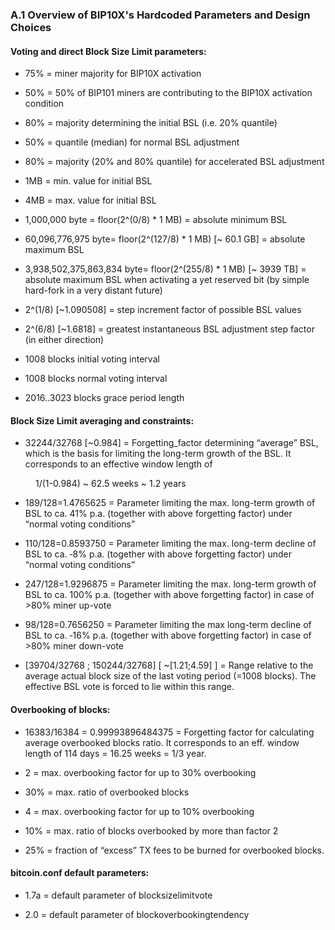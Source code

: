===A.1 Overview of BIP10X's Hardcoded Parameters and Design Choices===

====Voting and direct Block Size Limit parameters:====

* 75% = miner majority for BIP10X activation

* 50% = 50% of BIP101 miners are contributing to the BIP10X activation condition

* 80% = majority determining the initial BSL (i.e. 20% quantile)

* 50% = quantile (median) for normal BSL adjustment

* 80% = majority (20% and 80% quantile) for accelerated BSL adjustment 

* 1MB = min. value for initial BSL

* 4MB = max. value for initial BSL

* 1,000,000 byte = floor(2^(0/8) * 1 MB) = absolute minimum BSL

* 60,096,776,975 byte= floor(2^(127/8) * 1 MB) <nowiki>[~ 60.1 GB]</nowiki> = absolute maximum BSL

* 3,938,502,375,863,834 byte= floor(2^(255/8) * 1 MB) <nowiki>[~ 3939 TB]</nowiki> = absolute maximum BSL when activating a yet reserved bit (by simple hard-fork in a very distant future)

* 2^(1/8) <nowiki>[~1.090508]</nowiki> = step increment factor of possible BSL values

* 2^(6/8) <nowiki>[~1.6818]</nowiki> = greatest instantaneous BSL adjustment step factor (in either direction)

* 1008 blocks initial voting interval

* 1008 blocks normal voting interval

* 2016..3023 blocks grace period length

====Block Size Limit averaging and constraints:====

* 32244/32768 <nowiki>[~0.984]</nowiki> = Forgetting_factor determining “average” BSL, which is the basis for limiting the long-term growth of the BSL. It corresponds to an effective window length of 

: 1/(1-0.984) ~ 62.5 weeks ~ 1.2 years

* 189/128=1.4765625 = Parameter limiting the max. long-term growth of BSL to ca. 41% p.a. (together with above forgetting factor) under “normal voting conditions”

* 110/128=0.8593750 = Parameter limiting the max. long-term decline of BSL to ca. ‑8% p.a. (together with above forgetting factor) under “normal voting conditions”

* 247/128=1.9296875 = Parameter limiting the max. long-term growth of BSL to ca. 100% p.a. (together with above forgetting factor) in case of >80% miner up-vote

* 98/128=0.7656250 = Parameter limiting the max long-term decline of BSL to ca. ‑16% p.a. (together with above forgetting factor) in case of >80% miner down-vote

* [39704/32768 ; 150244/32768] <nowiki>[ ~[1.21;4.59] ]</nowiki> = Range relative to the average actual block size of the last voting period (=1008 blocks). The effective BSL vote is forced to lie within this range.

====Overbooking of blocks:====

* 16383/16384 = 0.99993896484375 = Forgetting factor for calculating average overbooked blocks ratio. It corresponds to an eff. window length of 114 days = 16.25 weeks = 1/3 year.

* 2 = max. overbooking factor for up to 30% overbooking

* 30% = max. ratio of overbooked blocks 

* 4 = max. overbooking factor for up to 10% overbooking

* 10% = max. ratio of blocks overbooked by more than factor 2

* 25% = fraction of “excess” TX fees to be burned for overbooked blocks.

====bitcoin.conf default parameters:====

* 1.7a = default parameter of blocksizelimitvote

* 2.0 = default parameter of blockoverbookingtendency
